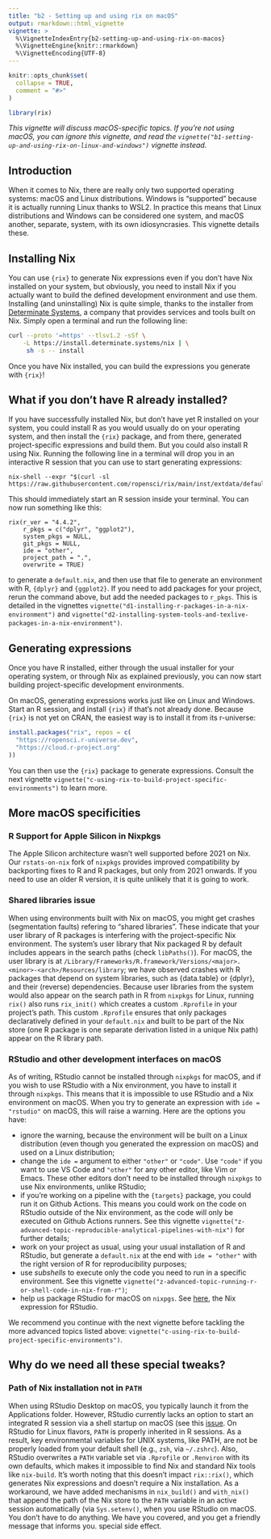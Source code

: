 ```yaml
---
title: "b2 - Setting up and using rix on macOS"
output: rmarkdown::html_vignette
vignette: >
  %\VignetteIndexEntry{b2-setting-up-and-using-rix-on-macos}
  %\VignetteEngine{knitr::rmarkdown}
  %\VignetteEncoding{UTF-8}
---
```


```r
knitr::opts_chunk$set(
  collapse = TRUE,
  comment = "#>"
)
```

```r
library(rix)
```

*This vignette will discuss macOS-specific topics. If you're not using macOS,
you can ignore this vignette, and read the
`vignette("b1-setting-up-and-using-rix-on-linux-and-windows")` vignette
instead.*

## Introduction

When it comes to Nix, there are really only two supported operating systems: 
macOS and Linux distributions. Windows is "supported" because it is actually
running Linux thanks to WSL2. In practice this means that Linux distributions
and Windows can be considered one system, and macOS another, separate, system,
with its own idiosyncrasies. This vignette details these.

## Installing Nix

You can use `{rix}` to generate Nix expressions even if you don't have Nix
installed on your system, but obviously, you need to install Nix if you actually
want to build the defined development environment and use them. Installing (and
uninstalling) Nix is quite simple, thanks to the installer from
[Determinate Systems](https://determinate.systems/posts/determinate-nix-installer),
a company that provides services and tools built on Nix. Simply open a terminal
and run the following line:


```sh
curl --proto '=https' --tlsv1.2 -sSf \
    -L https://install.determinate.systems/nix | \
     sh -s -- install
```

Once you have Nix installed, you can build the expressions you generate with
`{rix}`!


## What if you don't have R already installed?

If you have successfully installed Nix, but don't have yet R installed on your
system, you could install R as you would usually do on your operating system,
and then install the `{rix}` package, and from there, generated project-specific
expressions and build them. But you could also install R using Nix. Running the
following line in a terminal will drop you in an interactive R session that you
can use to start generating expressions:

```
nix-shell --expr "$(curl -sl https://raw.githubusercontent.com/ropensci/rix/main/inst/extdata/default.nix)"
```

This should immediately start an R session inside your terminal. You can now run
something like this:

```
rix(r_ver = "4.4.2",
    r_pkgs = c("dplyr", "ggplot2"),
    system_pkgs = NULL,
    git_pkgs = NULL,
    ide = "other",
    project_path = ".",
    overwrite = TRUE)
```

to generate a `default.nix`, and then use that file to generate an environment
with R, `{dplyr}` and `{ggplot2}`. If you need to add packages for your project,
rerun the command above, but add the needed packages to `r_pkgs`. This is
detailed in the vignettes
`vignette("d1-installing-r-packages-in-a-nix-environment")` and
`vignette("d2-installing-system-tools-and-texlive-packages-in-a-nix-environment")`.

## Generating expressions

Once you have R installed, either through the usual installer for your operating
system, or through Nix as explained previously, you can now start building
project-specific development environments.

On macOS, generating expressions works just like on Linux and Windows. Start an
R session, and install `{rix}` if that's not already done. Because `{rix}` is
not yet on CRAN, the easiest way is to install it from its r-universe:

```r
install.packages("rix", repos = c(
  "https://ropensci.r-universe.dev",
  "https://cloud.r-project.org"
))
```

You can then use the `{rix}` package to generate expressions. Consult the
next vignette `vignette("c-using-rix-to-build-project-specific-environments")`
to learn more.

## More macOS specificities

### R Support for Apple Silicon in Nixpkgs

The Apple Silicon architecture wasn't well supported before 2021 on Nix. Our
`rstats-on-nix` fork of `nixpkgs` provides improved compatibility by backporting
fixes to R and R packages, but only from 2021 onwards. If you need to use an
older R version, it is quite unlikely that it is going to work.

### Shared libraries issue

When using environments built with Nix on macOS, you might get crashes
(segmentation faults) refering to "shared libraries". These indicate that your
user library of R packages is interfering with the project-specific Nix
environment. The system's user library that Nix packaged R by default includes
appears in the search paths (check `libPaths()`). For macOS, the user library is
at
`/Library/Frameworks/R.framework/Versions/<major>.<minor>-<arch>/Resources/library`;
we have observed crashes with R packages that depend on system libraries, such
as {data.table} or {dplyr}, and their (reverse) dependencies. Because user
libraries from the system would also appear on the search path in R from
`nixpkgs` for Linux, running `rix()` also runs `rix_init()` which creates a
custom `.Rprofile` in your project's path. This custom `.Rprofile` ensures that
only packages declaratively defined in your `default.nix` and built to be part
of the Nix store (one R package is one separate derivation listed in a unique
Nix path) appear on the R library path.

### RStudio and other development interfaces on macOS

As of writing, RStudio cannot be installed through `nixpkgs` for macOS, and if
you wish to use RStudio with a Nix environment, you have to install it through
`nixpkgs`. This means that it is impossible to use RStudio and a Nix environment
on macOS. When you try to generate an expression with `ide =
"rstudio"` on macOS, this will raise a warning. Here are the options you have:

- ignore the warning, because the environment will be built on a Linux
  distribution (even though you generated the expression on macOS) and used on a
  Linux distribution;
- change the `ide =` argument to either `"other"` or `"code"`. Use `"code"` if
  you want to use VS Code and `"other"` for any other editor, like Vim or Emacs.
  These other editors don't need to be installed through `nixpkgs` to use Nix 
  environments, unlike RStudio;
- if you're working on a pipeline with the `{targets}` package, you could run it
  on Github Actions. This means you could work on the code on RStudio outside
  of the Nix environment, as the code will only be executed on Github Actions 
  runners. See this vignette 
  `vignette("z-advanced-topic-reproducible-analytical-pipelines-with-nix")` for
  further details;
- work on your project as usual, using your usual installation of R and RStudio,
  but generate a `default.nix` at the end with `ide = "other"` with the right
  version of R for reproducibility purposes;
- use *subshells* to execute only the code you need to run in a specific
  environment. See this vignette 
  `vignette("z-advanced-topic-running-r-or-shell-code-in-nix-from-r")`;
- help us package RStudio for macOS on `nixpgs`. See
  [here](https://github.com/NixOS/nixpkgs/blob/master/pkgs/applications/editors/rstudio/default.nix),
  the Nix expression for RStudio.
  
We recommend you continue with the next vignette before tackling the more 
advanced topics listed above: `vignette("c-using-rix-to-build-project-specific-environments")`.

## Why do we need all these special tweaks?

### Path of Nix installation not in `PATH`

When using RStudio Desktop on macOS, you typically launch it from the
Applications folder. However, RStudio currently lacks an option to start an
integrated R session via a shell startup on macOS (see this
[issue](https://github.com/rstudio/rstudio/issues/13341). On RStudio for Linux
flavors, `PATH` is properly inherited in R sessions. As a result, key
environmental variables for UNIX systems, like PATH, are not be properly loaded
from your default shell (e.g., `zsh`, via `~/.zshrc`). Also, RStudio overwrites
a `PATH` variable set via `.Rprofile` or `.Renviron` with its own defaults,
which makes it impossible to find Nix and standard Nix tools like `nix-build`.
It's worth noting that this doesn't impact `rix::rix()`, which generates Nix
expressions and doesn't require a Nix installation. As a workaround, we have
added mechanisms in `nix_build()` and `with_nix()` that append the path of the
Nix store to the `PATH` variable in an active session automatically (via
`Sys.setenv()`, when you use RStudio on macOS. You don't have to do anything. We
have you covered, and you get a friendly message that informs you. special side
effect.
